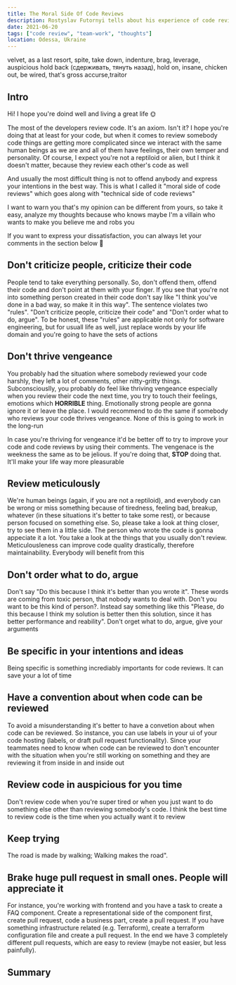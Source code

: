```yaml
---
title: The Moral Side Of Code Reviews
description: Rostyslav Futornyi tells about his experience of code reviews
date: 2021-06-20
tags: ["code review", "team-work", "thoughts"]
location: Odessa, Ukraine
---
```


velvet, as a last resort, spite, take down, indenture, brag, leverage, auspicious
hold back (сдерживать, тянуть назад), hold on, insane, chicken out, be wired, ​​that's gross
accurse,traitor

## Intro

Hi! I hope you're doind well and living a great life 🌞

The most of the developers review code. It's an axiom. Isn't it? I hope you're doing that at least for your code, but when it comes to review somebody code things are getting more complicated since we interact with the same human beings as we are and all of them have feelings, their own temper and personality. Of course, I expect you're not a reptiloid or alien, but I think it doesn't matter, because they review each other's code as well

And usually the most difficult thing is not to offend anybody and express your intentions in the best way. This is what I called it "moral side of code reviews" which goes along with "technical side of code reviews"

I want to warn you that's my opinion can be different from yours, so take it easy, analyze my thoughts because who knows maybe I'm a villain who wants to make you believe me and robs you

If you want to express your dissatisfaction, you can always let your comments in the section below 🔽

## Don't criticize people, criticize their code

People tend to take everything personally. So, don't offend them, offend their code and don't point at them with your finger. If you see that you're not into something person created in their code don't say like "I think you've done in a bad way, so make it in this way". The sentence violates two "rules". "Don't criticize people, criticize their code" and "Don't order what to do, argue". To be honest, these "rules" are applicable not only for software engineering, but for usuall life as well, just replace words by your life domain and you're going to have the sets of actions

## Don't thrive vengeance

You probably had the situation where somebody reviewed your code harshly, they left a lot of comments, other nitty-gritty
things. Subconsciouslly, you probably do feel like thriving vengeance especially when you review their code the next time, you try to touch their feelings, emotions which **HORRIBLE** thing. Emotionally strong people are gonna ignore it or leave the place. I would recommend to do the same if somebody who reviews your code thrives vengeance. None of this is going to work in the long-run

In case you're thriving for vengeance it'd be better off to try to improve your code and code reviews by using their comments. The vengenace is the weekness the same as to be jelious. If you're doing that, **STOP** doing that. It'll make your life way more pleasurable

## Review meticulously

We're human beings (again, if you are not a reptiloid), and everybody can be wrong or miss something because of tiredness, feeling bad, breakup, whatever (in these situations it's better to take some rest), or because person focused on something else. So, please take a look at thing closer, try to see them in a little side. The person who wrote the code is gonna appeciate it a lot. You take a look at the things that you usually don't review. Meticulousleness can improve code quality drastically, therefore maintainability. Everybody will benefit from this

## Don't order what to do, argue

Don't say "Do this because I think it's better than you wrote it". These words are coming from toxic person, that nobody wants to deal with. Don't you want to be this kind of person?. Instead say something like this "Please, do this because I think my solution is better then this solution, since it has better performance and reability". Don't orget what to do, argue, give your arguments

## Be specific in your intentions and ideas

Being specific is something incrediably importants for code reviews. It can save your a lot of time

## Have a convention about when code can be reviewed

To avoid a misunderstanding it's better to have a convetion about when code can be reviewed. So instance, you can use labels in your ui of your code hosting (labels, or draft pull request functionality). Since your teammates need to know when code can be reviewed to don't encounter with the situation when you're still working on something and they are reviewing it from inside in and inside out

## Review code in auspicious for you time

Don't review code when you're super tired or when you just want to do something else other than reviewing somebody's code. I think the best time to review code is the time when you actually want it to review

## Keep trying

The road is made by walking; Walking makes the road".

## Brake huge pull request in small ones. People will appreciate it

For instance, you're working with frontend and you have a task to create a FAQ component. Create a representational side of the component first, create pull request, code a business part, create a pull request. If you have something infrastructure related (e.g. Terraform), create a terraform configuration file and create a pull request. In the end we have 3 completely different pull requests, which are easy to review (maybe not easier, but less painfully).

## Summary
